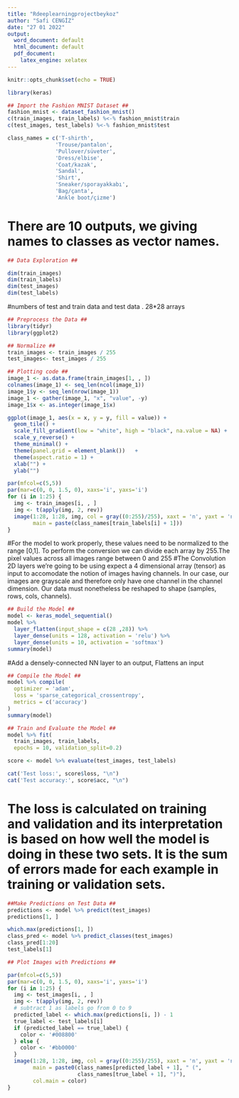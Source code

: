 ---
title: "Rdeeplearningprojectbeykoz"
author: "Safi CENGİZ"
date: "27 01 2022"
output:
  word_document: default
  html_document: default
  pdf_document:
    latex_engine: xelatex
---
```{r setup, include=TRUE}
knitr::opts_chunk$set(echo = TRUE)
```
```{r}
library(keras)
```


```{r}
## Import the Fashion MNIST Dataset ##
fashion_mnist <- dataset_fashion_mnist()
c(train_images, train_labels) %<-% fashion_mnist$train
c(test_images, test_labels) %<-% fashion_mnist$test

class_names = c('T-shirth',
               'Trouse/pantalon',
               'Pullover/süveter',
               'Dress/elbise',
               'Coat/kazak',
               'Sandal',
               'Shirt',
               'Sneaker/sporayakkabı',
               'Bag/çanta',
               'Ankle boot/çizme')

```
# There are 10 outputs, we giving names to classes as vector names.

```{r}
## Data Exploration ##

dim(train_images)
dim(train_labels)
dim(test_images)
dim(test_labels)
```
#numbers of test and train data and test data . 28*28 arrays

```{r}
## Preprocess the Data ##
library(tidyr)
library(ggplot2)

## Normalize ##
train_images <- train_images / 255
test_images<- test_images / 255

## Plotting code ##
image_1 <- as.data.frame(train_images[1, , ])
colnames(image_1) <- seq_len(ncol(image_1))
image_1$y <- seq_len(nrow(image_1))
image_1 <- gather(image_1, "x", "value", -y)
image_1$x <- as.integer(image_1$x)

ggplot(image_1, aes(x = x, y = y, fill = value)) +
  geom_tile() +
  scale_fill_gradient(low = "white", high = "black", na.value = NA) +
  scale_y_reverse() +
  theme_minimal() +
  theme(panel.grid = element_blank())   +
  theme(aspect.ratio = 1) +
  xlab("") +
  ylab("")

par(mfcol=c(5,5))
par(mar=c(0, 0, 1.5, 0), xaxs='i', yaxs='i')
for (i in 1:25) { 
  img <- train_images[i, , ]
  img <- t(apply(img, 2, rev)) 
  image(1:28, 1:28, img, col = gray((0:255)/255), xaxt = 'n', yaxt = 'n',
        main = paste(class_names[train_labels[i] + 1]))
}
```
#For the model to work properly, these values need to be normalized to the range [0,1]. To perform the conversion we can divide each array by 255.The pixel values across all images range between 0 and 255
#The Convolution 2D layers we're going to be using expect a 4 dimensional array (tensor) as input to accomodate the notion of images having channels. In our case, our images are grayscale and therefore only have one channel in the channel dimension. Our data must nonetheless be reshaped to shape (samples, rows, cols, channels).

```{r}
## Build the Model ##
model <- keras_model_sequential()
model %>% 
  layer_flatten(input_shape = c(28 ,28)) %>% 
  layer_dense(units = 128, activation = 'relu') %>% 
  layer_dense(units = 10, activation = 'softmax')
summary(model)
```
#Add a densely-connected NN layer to an output, Flattens an input

```{r}
## Compile the Model ##
model %>% compile(
  optimizer = 'adam', 
  loss = 'sparse_categorical_crossentropy',
  metrics = c('accuracy')
)
summary(model)

```


```{r error=TRUE}
## Train and Evaluate the Model ##
model %>% fit(
  train_images, train_labels,
  epochs = 10, validation_split=0.2)

score <- model %>% evaluate(test_images, test_labels)

cat('Test loss:', score$loss, "\n")
cat('Test accuracy:', score$acc, "\n")


```
# The loss is calculated on training and validation and its interpretation is based on how well the model is doing in these two sets. It is the sum of errors made for each example in training or validation sets.
```{r}
##Make Predictions on Test Data ##
predictions <- model %>% predict(test_images)
predictions[1, ]

which.max(predictions[1, ])
class_pred <- model %>% predict_classes(test_images)
class_pred[1:20]
test_labels[1]

```

```{r}
## Plot Images with Predictions ##

par(mfcol=c(5,5))
par(mar=c(0, 0, 1.5, 0), xaxs='i', yaxs='i')
for (i in 1:25) { 
  img <- test_images[i, , ]
  img <- t(apply(img, 2, rev)) 
  # subtract 1 as labels go from 0 to 9
  predicted_label <- which.max(predictions[i, ]) - 1
  true_label <- test_labels[i]
  if (predicted_label == true_label) {
    color <- '#008800' 
  } else {
    color <- '#bb0000'
  }
  image(1:28, 1:28, img, col = gray((0:255)/255), xaxt = 'n', yaxt = 'n',
        main = paste0(class_names[predicted_label + 1], " (",
                      class_names[true_label + 1], ")"),
        col.main = color)
}
```






















